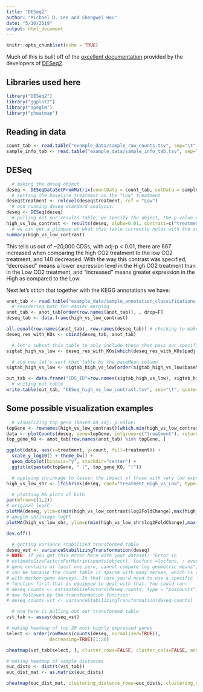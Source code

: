 ```yaml
---
title: "DESeq2"
author: "Michael D. Lee and Shengwei Hou"
date: "5/10/2019"
output: html_document
---
```


```r
knitr::opts_chunk$set(echo = TRUE)
```

Much of this is built off of the [excellent documentation](http://master.bioconductor.org/packages/release/workflows/vignettes/rnaseqGene/inst/doc/rnaseqGene.html) provided by the developers of [DESeq2](https://bioconductor.org/packages/release/bioc/html/DESeq2.html).

## Libraries used here
``` r
library("DESeq2")
library("ggplot2")
library("apeglm")
library("pheatmap")
```

## Reading in data
```r
count_tab <- read.table("example_data/sample_raw_counts.tsv", sep="\t", header=T, row.names=1)
sample_info_tab <- read.table("example_data/sample_info_tab.tsv", sep="\t", header=T, row.names=1)
```

## DESeq
```r
  # making the deseq object
deseq <- DESeqDataSetFromMatrix(countData = count_tab, colData = sample_info_tab, design = ~treatment)
  # setting the baseline treatment as the "Low" treatment
deseq$treatment <- relevel(deseq$treatment, ref = "Low")
  # and running deseq standard analysis:
deseq <- DESeq(deseq)
  # pulling out our results table, we specify the object, the p-value we are going to use to filter our results, and what contrast we want to consider by first naming the column, then the two groups we care about (we don't necessarily need this here because in this case we set the base level and there are only 2, but this is how you would state which things you want to contrast)
high_vs_low_contrast <- results(deseq, alpha=0.01, contrast=c("treatment", "High", "Low"))
  # we can get a glimpse at what this table currently holds with the summary command
summary(high_vs_low_contrast)
```
This tells us out of ~20,000 CDSs, with adj-p < 0.01, there are 667 increased when comparing the high CO2 treatment to the low CO2 treatment, and 140 decreased. With the way this contrast was specified, "decreased" means a lower expression level in the High CO2 treatment than in the Low CO2 treatment, and "increased" means greater expression in the High as compared to the Low.

Next let's stitch that together with the KEGG annotations we have:
```r
anot_tab <- read.table("example_data/sample_annotation_classifications.tsv", header=T, row.names=1, sep="\t")[,1, drop=F]
  # reordering both for easier merging
anot_tab <- anot_tab[order(row.names(anot_tab)), , drop=F]
deseq_tab <- data.frame(high_vs_low_contrast)

all.equal(row.names(anot_tab), row.names(deseq_tab)) # checking to make sure they are the same
deseq_res_with_KOs <- cbind(deseq_tab, anot_tab)

  # let's subset this table to only include these that pass our specified significance level
sigtab_high_vs_low <- deseq_res_with_KOs[which(deseq_res_with_KOs$padj < 0.01), ]

  # and now let's sort that table by the baseMean column
sigtab_high_vs_low <- sigtab_high_vs_low[order(sigtab_high_vs_low$baseMean, decreasing=T), ]

out_tab <- data.frame("CDS_ID"=row.names(sigtab_high_vs_low), sigtab_high_vs_low, row.names = NULL)
  # writing out table
write.table(out_tab, "DESeq_high_vs_low_contrast.tsv", sep="\t", quote=F, row.names=F)
```

## Some possible visualization examples
```r
  # visualizing top gene (based on adj. p-value)
topGene <- rownames(high_vs_low_contrast)[which.min(high_vs_low_contrast$padj)]
data <- plotCounts(deseq, gene=topGene, intgroup=c("treatment"), returnData = T)
top_gene_KO <- anot_tab[row.names(anot_tab) %in% topGene, ]

ggplot(data, aes(x=treatment, y=count, fill=treatment)) +
  scale_y_log10() + theme_bw() +
  geom_dotplot(binaxis="y", stackdir="center") +
  ggtitle(paste0(topGene, " (", top_gene_KO, ")"))
```

```r
  # applying shrinkage to lessen the impact of those with very low expression and those highly variable for plotting
high_vs_low_shr <- lfcShrink(deseq, coef="treatment_High_vs_Low", type="apeglm")

  # plotting MA plots of both
par(mfrow=c(1,2))
# original logFC
plotMA(deseq, ylim=c(min(high_vs_low_contrast$log2FoldChange),max(high_vs_low_contrast$log2FoldChange)), alpha=0.01, main="No log-fold-change shrinkage")
# apeglm shrinkage logFC
plotMA(high_vs_low_shr, ylim=c(min(high_vs_low_shr$log2FoldChange),max(high_vs_low_shr$log2FoldChange)), alpha=0.01, main="With log-fold-change shrinkage")
```

```r
dev.off()
```

```r
  # getting variance stabilized transformed table
deseq_vst <- varianceStabilizingTransformation(deseq)
# NOTE: If you get this error here with your dataset: "Error in
# estimateSizeFactorsForMatrix(counts(object), locfunc =locfunc, : every
# gene contains at least one zero, cannot compute log geometric means", that
# can be because the count table is sparse with many zeroes, which is common
# with marker-gene surveys. In that case you'd need to use a specific
# function first that is equipped to deal with that. You could run:
# deseq_counts <- estimateSizeFactors(deseq_counts, type = "poscounts")
# now followed by the transformation function:
# deseq_counts_vst <- varianceStabilizingTransformation(deseq_counts)

  # and here is pulling out our transformed table
vst_tab <- assay(deseq_vst)

# making heatmap of top 20 most highly expressed genes
select <- order(rowMeans(counts(deseq, normalized=TRUE)),
                decreasing=TRUE)[1:20]

pheatmap(vst_tab[select, ], cluster_rows=FALSE, cluster_cols=FALSE, annotation_col=sample_info_tab[, 1, drop=F])
```

```r
# making heatmap of sample distances
euc_dists <- dist(t(vst_tab))
euc_dist_mat <- as.matrix(euc_dists)

pheatmap(euc_dist_mat, clustering_distance_rows=euc_dists, clustering_distance_cols=euc_dists, clustering_method="ward.D2")
```





